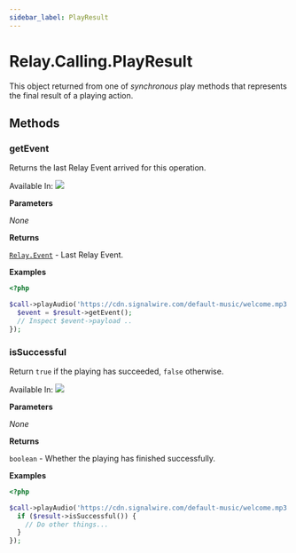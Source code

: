 ```yaml
---
sidebar_label: PlayResult
---
```


# Relay.Calling.PlayResult

This object returned from one of _synchronous_ play methods that represents the final result of a playing action.

## Methods

<div class="method-definitions"></div>

### getEvent

Returns the last Relay Event arrived for this operation.

Available In: <img class="method-available-tag" src="https://img.shields.io/badge/-v2.0+-brightgreen.svg" />

**Parameters**

_None_

**Returns**

[`Relay.Event`](php/reference/relay_event.mdx) - Last Relay Event.

**Examples**

```php title="Start playing an audio file and then grab the last event occurred."
<?php

$call->playAudio('https://cdn.signalwire.com/default-music/welcome.mp3')->done(function($result) {
  $event = $result->getEvent();
  // Inspect $event->payload ..
});
```

### isSuccessful

Return `true` if the playing has succeeded, `false` otherwise.

Available In: <img class="method-available-tag" src="https://img.shields.io/badge/-v2.0+-brightgreen.svg" />

**Parameters**

_None_

**Returns**

`boolean` - Whether the playing has finished successfully.

**Examples**

```php title="Start the recording and then check if it has ended successfully."
<?php

$call->playAudio('https://cdn.signalwire.com/default-music/welcome.mp3')->done(function($result) {
  if ($result->isSuccessful()) {
    // Do other things...
  }
});
```
